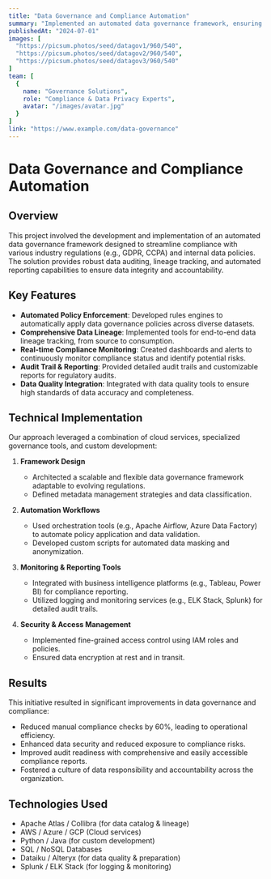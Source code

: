 ---
title: "Data Governance and Compliance Automation"
summary: "Implemented an automated data governance framework, ensuring compliance with industry regulations and internal policies through advanced auditing and data lineage tracking."
publishedAt: "2024-07-01"
images: [
  "https://picsum.photos/seed/datagov1/960/540",
  "https://picsum.photos/seed/datagov2/960/540",
  "https://picsum.photos/seed/datagov3/960/540"
]
team: [
  {
    name: "Governance Solutions",
    role: "Compliance & Data Privacy Experts",
    avatar: "/images/avatar.jpg"
  }
]
link: "https://www.example.com/data-governance"
---

# Data Governance and Compliance Automation

## Overview

This project involved the development and implementation of an automated data governance framework designed to streamline compliance with various industry regulations (e.g., GDPR, CCPA) and internal data policies. The solution provides robust data auditing, lineage tracking, and automated reporting capabilities to ensure data integrity and accountability.

## Key Features

-   **Automated Policy Enforcement**: Developed rules engines to automatically apply data governance policies across diverse datasets.
-   **Comprehensive Data Lineage**: Implemented tools for end-to-end data lineage tracking, from source to consumption.
-   **Real-time Compliance Monitoring**: Created dashboards and alerts to continuously monitor compliance status and identify potential risks.
-   **Audit Trail & Reporting**: Provided detailed audit trails and customizable reports for regulatory audits.
-   **Data Quality Integration**: Integrated with data quality tools to ensure high standards of data accuracy and completeness.

## Technical Implementation

Our approach leveraged a combination of cloud services, specialized governance tools, and custom development:

1.  **Framework Design**
    -   Architected a scalable and flexible data governance framework adaptable to evolving regulations.
    -   Defined metadata management strategies and data classification.

2.  **Automation Workflows**
    -   Used orchestration tools (e.g., Apache Airflow, Azure Data Factory) to automate policy application and data validation.
    -   Developed custom scripts for automated data masking and anonymization.

3.  **Monitoring & Reporting Tools**
    -   Integrated with business intelligence platforms (e.g., Tableau, Power BI) for compliance reporting.
    -   Utilized logging and monitoring services (e.g., ELK Stack, Splunk) for detailed audit trails.

4.  **Security & Access Management**
    -   Implemented fine-grained access control using IAM roles and policies.
    -   Ensured data encryption at rest and in transit.

## Results

This initiative resulted in significant improvements in data governance and compliance:
-   Reduced manual compliance checks by 60%, leading to operational efficiency.
-   Enhanced data security and reduced exposure to compliance risks.
-   Improved audit readiness with comprehensive and easily accessible compliance reports.
-   Fostered a culture of data responsibility and accountability across the organization.

## Technologies Used

-   Apache Atlas / Collibra (for data catalog & lineage)
-   AWS / Azure / GCP (Cloud services)
-   Python / Java (for custom development)
-   SQL / NoSQL Databases
-   Dataiku / Alteryx (for data quality & preparation)
-   Splunk / ELK Stack (for logging & monitoring)